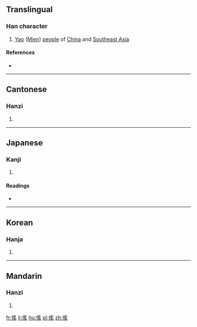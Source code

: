 ==Translingual==

===Han character===
{{Han char|rn=9|rad=人|as=10|sn=12|four=2727<sub>2</sub>|canj=人月人山 (OBOU)|ids=⿰[[亻]][[䍃]]}}

# [[Yao]] ([[Mien]]) [[people]] of [[China]] and [[Southeast Asia]]

====References====
* {{Han ref|kx=0113.260|dkj=00971|dj=0241.150|hdz=10203.200|uh=509C|ud=20636|bh=D85C|bd=55388}}

----

==Cantonese==

===Hanzi===
{{yue-hanzi|jyut=|y=yiu4}}

# {{defn|lang=yue|sort=人10}}

----

==Japanese==

===Kanji===
{{ja-kanji|grade=|rs=人10}}

# {{defn|lang=ja|sort=人10}}

====Readings====
* {{ja-readings|on=[[よう]] (yō)|kun=[[ふぞろい]] (fuzoroi), [[えだち]] (edachi), [[つかい]] (tsukai)}}

----

==Korean==

===Hanja===
{{ko-hanja|hangeul=요|rv=yo|mr=yo}}

# {{defn|lang=ko|sort=人10}}

----

==Mandarin==

===Hanzi===
{{cmn-hanzi|pin=[[tà]] ([[ta4]]), [[yáo]] ([[yao2]])|wg=t'a<sup>4</sup>, yao<sup>2</sup>}}

# {{defn|lang=cmn|sort=人10}}

[[fr:傜]]
[[li:傜]]
[[hu:傜]]
[[pl:傜]]
[[zh:傜]]